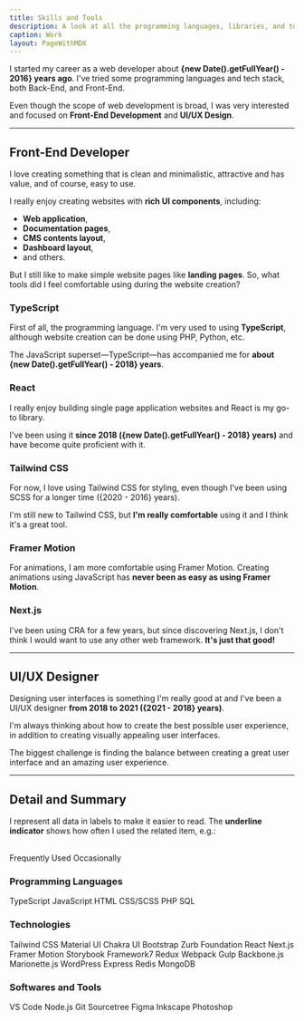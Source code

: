 ```yaml
---
title: Skills and Tools
description: A look at all the programming languages, libraries, and tools I've worked with.
caption: Work
layout: PageWithMDX
---
```



I started my career as a web developer about **{new Date().getFullYear() - 2016} years ago**. I've tried some programming languages and tech stack, both Back-End, and Front-End.

Even though the scope of web development is broad, I was very interested and focused on **Front-End Development** and **UI/UX Design**.

---

## Front-End Developer

I love creating something that is clean and minimalistic, attractive and has value, and of course, easy to use.

I really enjoy creating websites with **rich UI components**, including:

- **Web application**,
- **Documentation pages**,
- **CMS contents layout**,
- **Dashboard layout**,
- and others.

But I still like to make simple website pages like **landing pages**. So, what tools did I feel comfortable using during the website creation?

### TypeScript

First of all, the programming language. I'm very used to using **TypeScript**, although website creation can be done using PHP, Python, etc.

The JavaScript superset—TypeScript—has accompanied me for **about {new Date().getFullYear() - 2018} years**.

### React

I really enjoy building single page application websites and React is my go-to library.

I've been using it **since 2018 ({new Date().getFullYear() - 2018} years)** and have become quite proficient with it.

### Tailwind CSS

For now, I love using Tailwind CSS for styling, even though I've been using SCSS for a longer time ({2020 - 2016} years).

I'm still new to Tailwind CSS, but **I'm really comfortable** using it and I think it's a great tool.

### Framer Motion

For animations, I am more comfortable using Framer Motion. Creating animations using JavaScript has **never been as easy as using Framer Motion**.

### Next.js

I've been using CRA for a few years, but since discovering Next.js, I don't think I would want to use any other web framework. **It's just that good!**

---

## UI/UX Designer

Designing user interfaces is something I'm really good at and I've been a UI/UX designer **from 2018 to 2021 ({2021 - 2018} years)**.

I'm always thinking about how to create the best possible user experience, in addition to creating visually appealing user interfaces.

The biggest challenge is finding the balance between creating a great user interface and an amazing user experience.

---

## Detail and Summary

I represent all data in labels to make it easier to read. The **underline indicator** shows how often I used the related item, e.g.:

<br />
<HStack spacing={8}>
  <Label indicator={100}>Frequently Used</Label>
  <Label indicator={25}>Occasionally</Label>
</HStack>

### Programming Languages

<VStack spacing={12}>
  <HStack spacing={8}>
    <Label indicator={100}>TypeScript</Label>
    <Label indicator={100}>JavaScript</Label>
    <Label indicator={100}>HTML</Label>
    <Label indicator={100}>CSS/SCSS</Label>
  </HStack>
  <HStack spacing={8}>
    <Label indicator={50}>PHP</Label>
    <Label indicator={25}>SQL</Label>
  </HStack>
</VStack>

### Technologies

<VStack spacing={12}>
  <HStack spacing={8}>
    <Label indicator={100}>Tailwind CSS</Label>
    <Label indicator={75}>Material UI</Label>
    <Label indicator={50}>Chakra UI</Label>
    <Label indicator={50}>Bootstrap</Label>
    <Label indicator={50}>Zurb Foundation</Label>
  </HStack>
  <HStack spacing={8}>
    <Label indicator={100}>React</Label>
    <Label indicator={50}>Next.js</Label>
    <Label indicator={50}>Framer Motion</Label>
    <Label indicator={50}>Storybook</Label>
    <Label indicator={50}>Framework7</Label>
    <Label indicator={25}>Redux</Label>
    <Label indicator={25}>Webpack</Label>
    <Label indicator={25}>Gulp</Label>
    <Label indicator={25}>Backbone.js</Label>
    <Label indicator={25}>Marionette.js</Label>
    <Label indicator={25}>WordPress</Label>
  </HStack>
  <HStack spacing={8}>
    <Label indicator={25}>Express</Label>
    <Label indicator={25}>Redis</Label>
    <Label indicator={25}>MongoDB</Label>
  </HStack>
</VStack>

### Softwares and Tools

<VStack spacing={12}>
  <HStack spacing={8}>
    <Label indicator={100}>VS Code</Label>
    <Label indicator={100}>Node.js</Label>
    <Label indicator={100}>Git</Label>
    <Label indicator={50}>Sourcetree</Label>
  </HStack>
  <HStack spacing={8}>
    <Label indicator={100}>Figma</Label>
    <Label indicator={50}>Inkscape</Label>
    <Label indicator={25}>Photoshop</Label>
  </HStack>
</VStack>
